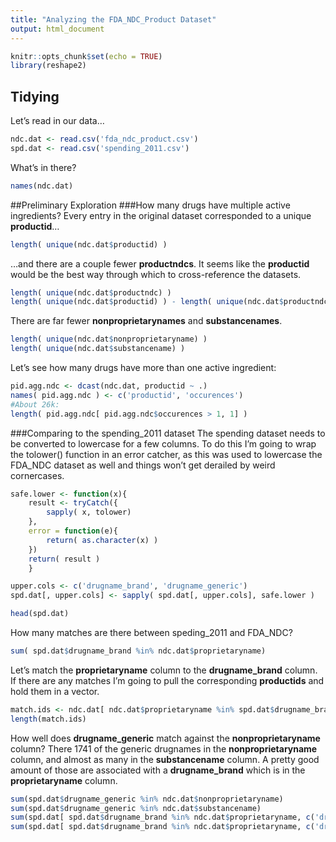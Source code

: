 ```yaml
---
title: "Analyzing the FDA_NDC_Product Dataset"
output: html_document
---
```


```r
knitr::opts_chunk$set(echo = TRUE)
library(reshape2)
```

## Tidying
Let's read in our data...
```r
ndc.dat <- read.csv('fda_ndc_product.csv')
spd.dat <- read.csv('spending_2011.csv')
````

What's in there?
```r
names(ndc.dat)
````

##Preliminary Exploration
###How many drugs have multiple active ingredients?
Every entry in the original dataset corresponded to a unique **productid**...
```r
length( unique(ndc.dat$productid) )
````

...and there are a couple fewer **productndcs**.  It seems like the **productid** would be the best way through which to cross-reference the datasets.
```r
length( unique(ndc.dat$productndc) )
length( unique(ndc.dat$productid) ) - length( unique(ndc.dat$productndc) )
````

There are far fewer **nonproprietarynames** and **substancenames**.
```r
length( unique(ndc.dat$nonproprietaryname) )
length( unique(ndc.dat$substancename) )
````

Let's see how many drugs have more than one active ingredient:
```r
pid.agg.ndc <- dcast(ndc.dat, productid ~ .)
names( pid.agg.ndc ) <- c('productid', 'occurences')
#About 26k:
length( pid.agg.ndc[ pid.agg.ndc$occurences > 1, 1] )
````

###Comparing to the spending_2011 dataset
The spending dataset needs to be converted to lowercase for a few columns.  To do this I'm going to wrap the tolower() function in an error catcher, as this was used to lowercase the FDA_NDC dataset as well and things won't get derailed by weird cornercases.
```r
safe.lower <- function(x){
    result <- tryCatch({
        sapply( x, tolower)
    },
    error = function(e){
        return( as.character(x) )
    })
    return( result )
    }

upper.cols <- c('drugname_brand', 'drugname_generic')
spd.dat[, upper.cols] <- sapply( spd.dat[, upper.cols], safe.lower )

head(spd.dat)
````

How many matches are there between speding_2011 and FDA_NDC?
```r
sum( spd.dat$drugname_brand %in% ndc.dat$proprietaryname)
````

Let's match the **proprietaryname** column to the **drugname_brand** column.  If there are any matches I'm going to pull the corresponding **productids** and hold them in a vector.
```r
match.ids <- ndc.dat[ ndc.dat$proprietaryname %in% spd.dat$drugname_brand, c('productid') ]
length(match.ids)
````

How well does **drugname_generic** match against the **nonproprietaryname** column?  There 1741 of the generic drugnames in the **nonproprietaryname** column, and almost as many in the **substancename** column.  A pretty good amount of those are associated with a **drugname_brand** which is in the **proprietaryname** column.
```r
sum(spd.dat$drugname_generic %in% ndc.dat$nonproprietaryname)
sum(spd.dat$drugname_generic %in% ndc.dat$substancename)
sum(spd.dat[ spd.dat$drugname_brand %in% ndc.dat$proprietaryname, c('drugname_generic') ] %in% ndc.dat$nonproprietaryname )
sum(spd.dat[ spd.dat$drugname_brand %in% ndc.dat$proprietaryname, c('drugname_generic') ] %in% ndc.dat$substancename )
````


  
